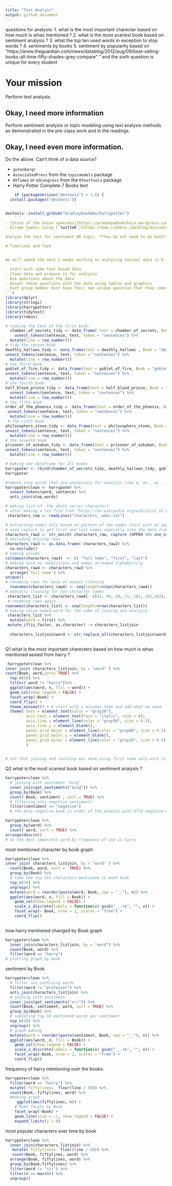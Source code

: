```yaml
---
title: "Text Analyis"
output: github_document
---
```

questions for analysis: 
1. what is the most important charecter based on how much is whas mentioned ? 
2. what is the most scariest book based on sentiment analysis ?
3. what the top ten used words in exception to stop words ?
4. sentiments by books 
5. sentiment by popularity based on "https://www.theguardian.com/news/datablog/2012/aug/09/best-selling-books-all-time-fifty-shades-grey-compare" "
and the sixth question is unique for every student 



# Your mission


Perform text analysis.

## Okay, I need more information

Perform sentiment analysis or topic modeling using text analysis methods as demonstrated in the pre-class work and in the readings.

## Okay, I need even more information.

Do the above. Can't think of a data source?

- `gutenbergr`
- `AssociatedPress` from the `topicmodels` package
- `NYTimes` or `USCongress` from the `RTextTools` package
- Harry Potter Complete 7 Books text
```r

    if (packageVersion("devtools") < 1.6) {
  install.packages("devtools")}


devtools::install_github("bradleyboehmke/harrypotter")
    ```
- [State of the Union speeches](https://pradeepadhokshaja.wordpress.com/2017/03/31/scraping-the-web-for-presdential-inaugural-addresses-using-rvest/)
- Scrape tweets using [`twitteR`](https://www.credera.com/blog/business-intelligence/twitter-analytics-using-r-part-1-extract-tweets/)

Analyze the text for sentiment OR topic. **You do not need to do both**. The datacamp courses and [Tidy Text Mining with R](http://tidytextmining.com/) are good starting points for templates to perform this type of analysis, but feel free to *expand beyond these examples*.

# Timelines and Task


We will spend the next 2 weeks working on analyzing textual data in R. You will do the following:

- Start with some text based data.
- Clean data and prepare it for analysis
- Ask questions about the data
- Answer these questions with the data using tables and graphics
- Each group member must have their own unique question that they code the answer for. 
```r
library(dplyr)
library(stringi)
library(harrypotter)
library(tidytext)
library(rebus)
```

```r
# tidying the text of the first book: 
  chamber_of_secrets_tidy <- data_frame( text = chamber_of_secrets, Book = "chamber_of_secrets") %>%
    unnest_tokens(sentence, text, token = "sentences") %>%
  mutate(line = row_number())
# tidy the second book 
deathly_hallows_tidy <- data_frame(text = deathly_hallows , Book = "deathly_hallows" ) %>%
unnest_tokens(sentence, text, token = "sentences") %>%
  mutate(line = row_number())
# the Third book
goblet_of_fire_tidy <- data_frame(text = goblet_of_fire, Book = "goblet_of_fire")%>%
unnest_tokens(sentence, text, token = "sentences") %>%
  mutate(line = row_number())
# the fourth book
half_blood_prince_tidy <- data_frame(text = half_blood_prince, Book = "half_blood_prince") %>%
  unnest_tokens(sentence, text, token = "sentences") %>%
  mutate(line = row_number())
# the fifth book 
order_of_the_phoenix_tidy <- data_frame(text = order_of_the_phoenix, Book = "order_of_the_phoenix") %>%
 unnest_tokens(sentence, text, token = "sentences") %>%
  mutate(line = row_number())
 # the sixth book 
philosophers_stone_tidy <- data_frame(text = philosophers_stone, Book = "philosophers_stone" ) %>%
unnest_tokens(sentence, text, token = "sentences") %>%
  mutate(line = row_number())
# the seventh book
prisoner_of_azkaban_tidy <- data_frame(text = prisoner_of_azkaban, Book = "prisoner_of_azkaban") %>%
unnest_tokens(sentence, text, token = "sentences") %>%
  mutate(line = row_number())
```

```r
# making one dataframe for all books 
harrypoter <- rbind(chamber_of_secrets_tidy, deathly_hallows_tidy, goblet_of_fire_tidy, half_blood_prince_tidy, order_of_the_phoenix_tidy, philosophers_stone_tidy, prisoner_of_azkaban_tidy) 
harrypoter
```
```r
#remove stop words that are unncessary for analysis like a, an , as ... etc. 
harrypoterclean <- harrypoter %>%
  unnest_tokens(word, sentence) %>%
  anti_join(stop_words)

```

```r
# making list of  the whole series characters: 
# after making a txt file from "https://en.wikipedia.org/wiki/List_of_Harry_Potter_characters" then importing to R 
 characters_raw <- readLines("characters_ weki.txt")
```
```r
# extracting names only based on pattern of two names start with an upper case and space between them.
# used capture to get first and last names seperatly into the data frame. 
characters_raw2 <- str_match( characters_raw, capture (UPPER %R% one_or_more(WRD)) %R% SPC %R% capture(UPPER %R% one_or_more(WRD)))
# excluding missing rows 
characters_raw3 <- as.data.frame( characters_raw2) %>%
  na.exclude() 
# naming colums 
colnames(characters_raw3)  <- c( "full name", "first", "last") 
# making sure no repetitions and names arranged alphabeticly.
characters_raw4 <- characters_raw3 %>%
  arrange(`full name`) %>%
unique() 
# renaming raws for ease of manual cleaning 
  rownames(characters_raw4) <- seq(length=nrow(characters_raw4))
# manually cleaning for non character names 
 characters_list <- characters_raw4[- c(41, 49, 58, 71, 161, 162,163), ]
 # renaming raws again 
rownames(characters_list) <- seq(length=nrow(characters_list))
# making colum named word for the sake of joining and analysis
 characters_list %>%
  mutate(word = first) %>%
 mutate_if(is.factor, as.character) -> characters_listjoin
   
  characters_listjoin$word <- str_replace_all(characters_listjoin$word , pattern = one_or_more(WRD), replacement = tolower)
  
```

Q1 what is the most important charecters based on how much is whas mentioned assied from harry ? 
```r
 
 harrypoterclean %>%
inner_join( characters_listjoin, by = "word" ) %>%
count(Book, word,sort= TRUE) %>%
  top_n(50) %>%
  filter( word != "harry")%>%
  ggplot(aes(word, n, fill = word)) +
  geom_col(show.legend = FALSE) +
  facet_wrap(~Book) +
  coord_flip() +
  theme_minimal() + # start with a minimal them and add what we need 
  theme( text = element_text(color = "gray20"),
         axis.text = element_text(face = "italic", size = 6), 
         axis.line = element_line(color = "gray50", size = 0.5), 
         axis.line.y = element_blank(), 
         panel.grid.major = element_line(color = "gray80", size = 0.5),
         panel.grid.major.y = element_blank(),
         panel.grid.minor = element_line(color = "gray10", size = 0.5)
         )
  

# not that joining and counting was done using first name only wich is not accurate. due to inability to use full name because  full names not always mentiond. also family name cannot be used because it is shared between many characters. 
```
Q2 what is the most scariest book based on sentiment analysis ?
```r
harrypoterclean %>%
  # joining with sentiment "bing"
  inner_join(get_sentiments("bing")) %>%
  group_by(Book) %>%
  count( Book, sentiment , sort = TRUE) %>%
  # filtering only negative sentiments
  filter(sentiment == "negative")
  # the most negative book is order_of_the_phoenix with 8774 negative word. 
```

```r
harrypoterclean %>%
  group_by(word) %>%
  count( word, sort = TRUE) %>%
arrange(desc(n))
# So the most imporatnt word by frequency of use is harry 
```

most mentioned character by book graph  
```r
harrypoterclean %>%
inner_join( characters_listjoin, by = "word" ) %>%
  count(Book, word, sort =  TRUE) %>%
  group_by(Book) %>%
  # take the top ten characters mentioned in each book 
  top_n(10) %>%
  ungroup() %>%
  mutate(word = reorder(paste(word, Book, sep = "__"), n)) %>%
  ggplot(aes(word, n, fill = Book)) +
    geom_col(show.legend = FALSE) +
    scale_x_discrete(labels = function(x) gsub("__.+$", "", x)) +
    facet_wrap(~ Book, nrow = 2, scales = "free") +
    coord_flip()
  
```

how harry mentioned changed by Book graph 
```r
harrypoterclean %>%
  inner_join(characters_listjoin, by = "word") %>%
  count(Book, word) %>%
  filter(word == "harry")
# plotting graph by book 
```

sentiment by Book 
```r
harrypoterclean %>%
  # filter uut confusing words 
  filter(word != "professor") %>%
  anti_join(characters_listjoin) %>%
  # joining with sentiment
  inner_join(get_sentiments("nrc")) %>%
  count(Book, sentiment, word, sort = TRUE) %>%
  group_by(Book) %>%
  # subseting top 10 mentioned words per sentiment 
  top_n(10) %>%
  ungroup() %>%
  # graph making 
  mutate(word = reorder(paste(sentiment, Book, sep = "__"), n)) %>%
  ggplot(aes(word, n, fill = Book)) +
    geom_col(show.legend = FALSE) +
    scale_x_discrete(labels = function(x) gsub("__.+$", "", x)) +
    facet_wrap(~Book, nrow = 2, scales = "free") +
    coord_flip()
```
frequency of harry mentioning over the books: 
```r
harrypoterclean %>%
  filter(word == "harry") %>%
  mutate( fiftylines=  floor(line / 50)) %>%
  count(Book, fiftylines, word) %>%
  #making graph 
     ggplot(aes(fiftylines, n)) +
    # Make facets by Book
    facet_wrap(~Book) +
    geom_line(size = .1, show.legend = FALSE) +
    expand_limits(y = 0)
```

most popular characters over time by book
```r
harrypoterclean %>%
  inner_join(characters_listjoin) %>%
   mutate( fiftylines=  floor(line / 50)) %>%
   count(Book, fiftylines, word) %>% 
  arrange(Book, fiftylines, word) %>%
  group_by(Book,fiftylines) %>%
  filter(word != "sir") %>%
  filter(n == max(n)) %>%
  ungroup()
```